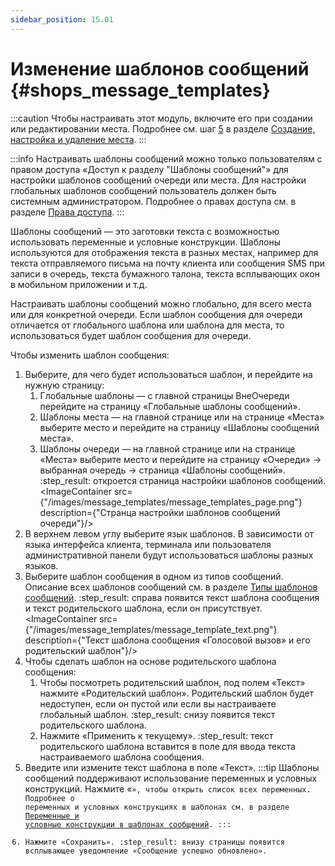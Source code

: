 ```yaml
---
sidebar_position: 15.01
---
```



# Изменение шаблонов сообщений {#shops_message_templates}

:::caution
Чтобы настраивать этот модуль, включите его при создании или редактировании места. Подробнее см. шаг [5](../shops_management/shops_creation_and_settings.mdx#step5) в разделе [Создание, настройка и удаление места](../shops_management/shops_creation_and_settings.mdx).
:::

:::info
Настраивать шаблоны сообщений можно только пользователям с правом доступа «Доступ к разделу "Шаблоны сообщений"» для настройки шаблонов сообщений очереди или места. Для настройки глобальных шаблонов сообщений пользователь должен быть системным администратором. Подробнее о правах доступа см. в разделе [Права доступа](../account_management/access_rights.mdx).
:::

Шаблоны сообщений — это заготовки текста с возможностью использовать переменные и условные конструкции. Шаблоны используются для отображения текста в разных местах, например для текста отправляемого письма на почту клиента или сообщения SMS при записи в очередь, текста бумажного талона, текста всплывающих окон в мобильном приложении и т.д.

Настраивать шаблоны сообщений можно глобально, для всего места или для конкретной очереди. Если шаблон сообщения для очереди отличается от глобального шаблона или шаблона для места, то использоваться будет шаблон сообщения для очереди.

Чтобы изменить шаблон сообщения:
1.  Выберите, для чего будет использоваться шаблон, и перейдите на нужную страницу:
    1.  Глобальные шаблоны — с главной страницы ВнеОчереди перейдите на страницу «Глобальные шаблоны сообщений».
    2.  Шаблоны места — на главной странице или на странице «Места» выберите место и перейдите на страницу «Шаблоны сообщений места».
    3.  Шаблоны очереди — на главной странице или на странице «Места» выберите место и перейдите на страницу «Очереди» → выбранная очередь → страница «Шаблоны сообщений».
    :step_result: откроется страница настройки шаблонов сообщений.
    <ImageContainer src={"/images/message_templates/message_templates_page.png"} description={"Странца настройки шаблонов сообщений очереди"}/>
2.  В верхнем левом углу выберите язык шаблонов. В зависимости от языка интерфейса клиента, терминала или пользователя административной панели будут использоваться шаблоны разных языков.
3.  Выберите шаблон сообщения в одном из типов сообщений. Описание всех шаблонов сообщений см. в разделе [Типы шаблонов сообщений](message_templates_types.mdx).
    :step_result: справа появится текст шаблона сообщения и текст родительского шаблона, если он присутствует.
    <ImageContainer src={"/images/message_templates/message_template_text.png"} description={"Текст шаблона сообщения «Голосовой вызов» и его родительский шаблон"}/>
4.  Чтобы сделать шаблон на основе родительского шаблона сообщения:
    1.  Чтобы посмотреть родительский шаблон, под полем «Текст» нажмите «Родительский шаблон». Родительский шаблон будет недоступен, если он пустой или если вы настраиваете глобальный шаблон.
        :step_result: снизу появится текст родительского шаблона.
    2.  Нажмите «Применить к текущему».
        :step_result: текст родительского шаблона вставится в поле для ввода текста настраиваемого шаблона сообщения.
5.  Введите или измените текст шаблона в поле «Текст».
    :::tip
    Шаблоны сообщений поддерживают использование переменных и условных конструкций.
    Нажмите «<Code/>», чтобы открыть список всех переменных.
    Подробнее о переменных и условных конструкциях в шаблонах см. в разделе [Переменные и условные конструкции в шаблонах сообщений](message_templates_variables_and_constructions.mdx).
    :::
6.  Нажмите «Сохранить».
    :step_result: внизу страницы появится всплывающее уведомление «Сообщение успешно обновлено».

